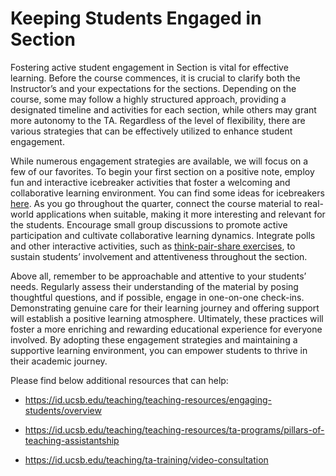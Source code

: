 # Keeping Students Engaged in Section

Fostering active student engagement in Section is vital for effective learning.  Before the course commences, it is crucial to clarify both the Instructor's and your expectations for the sections.  Depending on the course, some may follow a highly structured approach, providing a designated timeline and activities for each section, while others may grant more autonomy to the TA. Regardless of the level of flexibility, there are various strategies that can be effectively utilized to enhance student engagement.

While numerous engagement strategies are available, we will focus on a few of our favorites.  To begin your first section on a positive note, employ fun and interactive icebreaker activities that foster a welcoming and collaborative learning environment. You can find some ideas for icebreakers <a href="https://www.letsroam.com/explorer/icebreaker-games-college-students/" target="_blank">here</a>.  As you go throughout the quarter, connect the course material to real-world applications when suitable, making it more interesting and relevant for the students.  Encourage small group discussions to promote active participation and cultivate collaborative learning dynamics.  Integrate polls and other interactive activities, such as <a href="https://www.kent.edu/ctl/think-pair-share" target="_blank">think-pair-share exercises</a>, to sustain students' involvement and attentiveness throughout the section.

Above all, remember to be approachable and attentive to your students' needs. Regularly assess their understanding of the material by posing thoughtful questions, and if possible, engage in one-on-one check-ins. Demonstrating genuine care for their learning journey and offering support will establish a positive learning atmosphere. Ultimately, these practices will foster a more enriching and rewarding educational experience for everyone involved. By adopting these engagement strategies and maintaining a supportive learning environment, you can empower students to thrive in their academic journey.


Please find below additional resources that can help:

- <a href="https://id.ucsb.edu/teaching/teaching-resources/engaging-students/overview" target="_blank">https://id.ucsb.edu/teaching/teaching-resources/engaging-students/overview</a>

- <a href="https://id.ucsb.edu/teaching/teaching-resources/ta-programs/pillars-of-teaching-assistantship" target="_blank">https://id.ucsb.edu/teaching/teaching-resources/ta-programs/pillars-of-teaching-assistantship</a>

- <a href="https://id.ucsb.edu/teaching/ta-training/video-consultation" target="_blank">https://id.ucsb.edu/teaching/ta-training/video-consultation</a>
